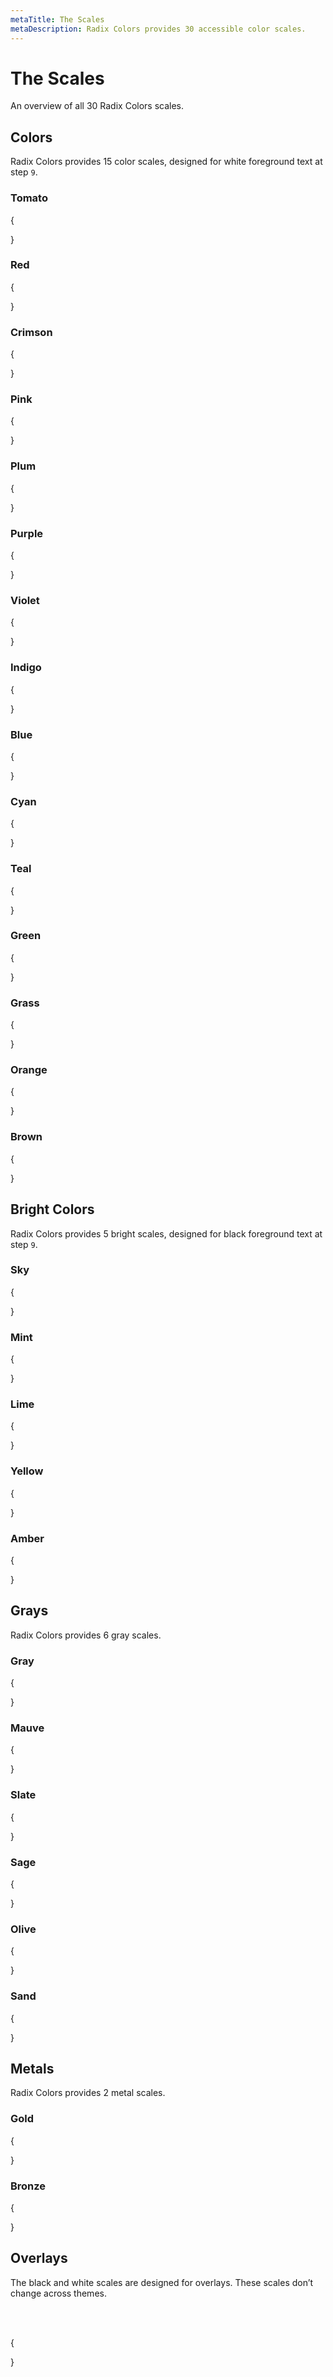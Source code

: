 ```yaml
---
metaTitle: The Scales
metaDescription: Radix Colors provides 30 accessible color scales.
---
```


# The Scales

<Description>An overview of all 30 Radix Colors scales.</Description>

## Colors

Radix Colors provides 15 color scales, designed for white foreground text at step `9`.

### Tomato

{

<ColorScaleGroup>
  <ColorScale label="tomato" name="tomato" />
  <ColorScale label="tomatoA" name="tomatoA" />
  <ColorScale label="tomatoDark" name="tomatoDark" />
  <ColorScale label="tomatoDarkA" name="tomatoDarkA" />
</ColorScaleGroup>

}

### Red

{

<ColorScaleGroup>
  <ColorScale label="red" name="red" />
  <ColorScale label="redA" name="redA" />
  <ColorScale label="redDark" name="redDark" />
  <ColorScale label="redDarkA" name="redDarkA" />
</ColorScaleGroup>

}

### Crimson

{

<ColorScaleGroup>
  <ColorScale label="crimson" name="crimson" />
  <ColorScale label="crimsonA" name="crimsonA" />
  <ColorScale label="crimsonDark" name="crimsonDark" />
  <ColorScale label="crimsonDarkA" name="crimsonDarkA" />
</ColorScaleGroup>
}

### Pink

{

<ColorScaleGroup>
  <ColorScale label="pink" name="pink" />
  <ColorScale label="pinkA" name="pinkA" />
  <ColorScale label="pinkDark" name="pinkDark" />
  <ColorScale label="pinkDarkA" name="pinkDarkA" />
</ColorScaleGroup>

}

### Plum

{

<ColorScaleGroup>
  <ColorScale label="plum" name="plum" />
  <ColorScale label="plumA" name="plumA" />
  <ColorScale label="plumDark" name="plumDark" />
  <ColorScale label="plumDarkA" name="plumDarkA" />
</ColorScaleGroup>

}

### Purple

{

<ColorScaleGroup>
  <ColorScale label="purple" name="purple" />
  <ColorScale label="purpleA" name="purpleA" />
  <ColorScale label="purpleDark" name="purpleDark" />
  <ColorScale label="purpleDarkA" name="purpleDarkA" />
</ColorScaleGroup>
}

### Violet

{

<ColorScaleGroup>
  <ColorScale label="violet" name="violet" />
  <ColorScale label="violetA" name="violetA" />
  <ColorScale label="violetDark" name="violetDark" />
  <ColorScale label="violetDarkA" name="violetDarkA" />
</ColorScaleGroup>
}

### Indigo

{

<ColorScaleGroup>
  <ColorScale label="indigo" name="indigo" />
  <ColorScale label="indigoA" name="indigoA" />
  <ColorScale label="indigoDark" name="indigoDark" />
  <ColorScale label="indigoDarkA" name="indigoDarkA" />
</ColorScaleGroup>
}

### Blue

{

<ColorScaleGroup>
  <ColorScale label="blue" name="blue" />
  <ColorScale label="blueA" name="blueA" />
  <ColorScale label="blueDark" name="blueDark" />
  <ColorScale label="blueDarkA" name="blueDarkA" />
</ColorScaleGroup>
}

### Cyan

{

<ColorScaleGroup>
  <ColorScale label="cyan" name="cyan" />
  <ColorScale label="cyanA" name="cyanA" />
  <ColorScale label="cyanDark" name="cyanDark" />
  <ColorScale label="cyanDarkA" name="cyanDarkA" />
</ColorScaleGroup>
}

### Teal

{

<ColorScaleGroup>
  <ColorScale label="teal" name="teal" />
  <ColorScale label="tealA" name="tealA" />
  <ColorScale label="tealDark" name="tealDark" />
  <ColorScale label="tealDarkA" name="tealDarkA" />
</ColorScaleGroup>

}

### Green

{

<ColorScaleGroup>
  <ColorScale label="green" name="green" />
  <ColorScale label="greenA" name="greenA" />
  <ColorScale label="greenDark" name="greenDark" />
  <ColorScale label="greenDarkA" name="greenDarkA" />
</ColorScaleGroup>

}

### Grass

{

<ColorScaleGroup>
  <ColorScale label="grass" name="grass" />
  <ColorScale label="grassA" name="grassA" />
  <ColorScale label="grassDark" name="grassDark" />
  <ColorScale label="grassDarkA" name="grassDarkA" />
</ColorScaleGroup>
}

### Orange

{

<ColorScaleGroup>
  <ColorScale label="orange" name="orange" />
  <ColorScale label="orangeA" name="orangeA" />
  <ColorScale label="orangeDark" name="orangeDark" />
  <ColorScale label="orangeDarkA" name="orangeDarkA" />
</ColorScaleGroup>

}

### Brown

{

<ColorScaleGroup>
  <ColorScale label="brown" name="brown" />
  <ColorScale label="brownA" name="brownA" />
  <ColorScale label="brownDark" name="brownDark" />
  <ColorScale label="brownDarkA" name="brownDarkA" />
</ColorScaleGroup>

}

## Bright Colors

Radix Colors provides 5 bright scales, designed for black foreground text at step `9`.

### Sky

{

<ColorScaleGroup>
  <ColorScale label="sky" name="sky" />
  <ColorScale label="skyA" name="skyA" />
  <ColorScale label="skyDark" name="skyDark" />
  <ColorScale label="skyDarkA" name="skyDarkA" />
</ColorScaleGroup>

}

### Mint

{

<ColorScaleGroup>
  <ColorScale label="Light" name="mint" />
  <ColorScale label="LightA" name="mintA" />
  <ColorScale label="Dark" name="mintDark" />
  <ColorScale label="DarkA" name="mintDarkA" />
</ColorScaleGroup>

}

### Lime

{

<ColorScaleGroup>
  <ColorScale label="lime" name="lime" />
  <ColorScale label="limeA" name="limeA" />
  <ColorScale label="limeDark" name="limeDark" />
  <ColorScale label="limeDarkA" name="limeDarkA" />
</ColorScaleGroup>
}

### Yellow

{

<ColorScaleGroup>
  <ColorScale label="yellow" name="yellow" />
  <ColorScale label="yellowA" name="yellowA" />
  <ColorScale label="yellowDark" name="yellowDark" />
  <ColorScale label="yellowDarkA" name="yellowDarkA" />
</ColorScaleGroup>

}

### Amber

{

<ColorScaleGroup>
  <ColorScale label="amber" name="amber" />
  <ColorScale label="amberA" name="amberA" />
  <ColorScale label="amberDark" name="amberDark" />
  <ColorScale label="amberDarkA" name="amberDarkA" />
</ColorScaleGroup>

}

## Grays

Radix Colors provides 6 gray scales.

### Gray

{

<ColorScaleGroup>
  <ColorScale label="gray" name="gray" />
  <ColorScale label="grayA" name="grayA" />
  <ColorScale label="grayDark" name="grayDark" />
  <ColorScale label="grayDarkA" name="grayDarkA" />
</ColorScaleGroup>

}

### Mauve

{

<ColorScaleGroup>
  <ColorScale label="mauve" name="mauve" />
  <ColorScale label="mauveA" name="mauveA" />
  <ColorScale label="mauveDark" name="mauveDark" />
  <ColorScale label="mauveDarkA" name="mauveDarkA" />
</ColorScaleGroup>
}

### Slate

{

<ColorScaleGroup>
  <ColorScale label="Light" name="slate" />
  <ColorScale label="LightA" name="slateA" />
  <ColorScale label="Dark" name="slateDark" />
  <ColorScale label="DarkA" name="slateDarkA" />
</ColorScaleGroup>

}

### Sage

{

<ColorScaleGroup>
  <ColorScale label="sage" name="sage" />
  <ColorScale label="sageA" name="sageA" />
  <ColorScale label="sageDark" name="sageDark" />
  <ColorScale label="sageDarkA" name="sageDarkA" />
</ColorScaleGroup>

}

### Olive

{

<ColorScaleGroup>
  <ColorScale label="olive" name="olive" />
  <ColorScale label="oliveA" name="oliveA" />
  <ColorScale label="oliveDark" name="oliveDark" />
  <ColorScale label="oliveDarkA" name="oliveDarkA" />
</ColorScaleGroup>
}

### Sand

{

<ColorScaleGroup>
  <ColorScale label="sand" name="sand" />
  <ColorScale label="sandA" name="sandA" />
  <ColorScale label="sandDark" name="sandDark" />
  <ColorScale label="sandDarkA" name="sandDarkA" />
</ColorScaleGroup>

}

## Metals

Radix Colors provides 2 metal scales.

### Gold

{

<ColorScaleGroup>
  <ColorScale label="gold" name="gold" />
  <ColorScale label="goldA" name="goldA" />
  <ColorScale label="goldDark" name="goldDark" />
  <ColorScale label="goldDarkA" name="goldDarkA" />
</ColorScaleGroup>

}

### Bronze

{

<ColorScaleGroup>
  <ColorScale label="bronze" name="bronze" />
  <ColorScale label="bronzeA" name="bronzeA" />
  <ColorScale label="bronzeDark" name="bronzeDark" />
  <ColorScale label="bronzeDarkA" name="bronzeDarkA" />
</ColorScaleGroup>

}

## Overlays

The black and white scales are designed for overlays. These scales don’t change across themes.

<br />
<br />

{

<ColorScaleGroup>
  <ColorScale label="blackA" name="blackA" />
  <ColorScale label="whiteA" name="whiteA" />
</ColorScaleGroup>

}
